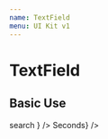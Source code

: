 ```yaml
---
name: TextField
menu: UI Kit v1
---
```




# TextField

## Basic Use

<Playground>
  <HorizontalGutter>
    <Flex>
      <TextField
        placeholder="This is a placeholder"
        variant="seamlessAdornment"
        adornment={
          <Button variant="adornment" color="dark">
            <Icon size="md">search</Icon>
          </Button>
        }
      />
    </Flex>
    <TextField defaultValue="This is an input field" />
    <TextField color="error" defaultValue="A TextField with an error" />
    <TextField
      color="error"
      defaultValue="A TextField with an error"
      fullWidth
    />
    <TextField
      placeholder="This is a placeholder"
      adornment={<span>Seconds</span>}
    />
  </HorizontalGutter>
</Playground>
